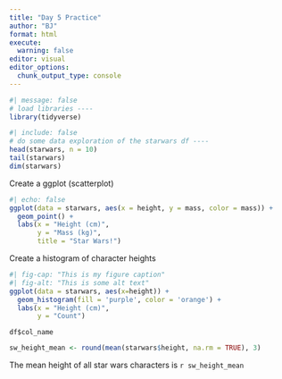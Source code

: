 ```yaml
---
title: "Day 5 Practice"
author: "BJ"
format: html
execute: 
  warning: false
editor: visual
editor_options: 
  chunk_output_type: console
---
```


```r

#| message: false
# load libraries ----
library(tidyverse)
```

```r
#| include: false
# do some data exploration of the starwars df ----
head(starwars, n = 10)
tail(starwars)
dim(starwars)
```

Create a ggplot (scatterplot)
```r

#| echo: false
ggplot(data = starwars, aes(x = height, y = mass, color = mass)) +
  geom_point() +
  labs(x = "Height (cm)", 
       y = "Mass (kg)",
       title = "Star Wars!")
```

Create a histogram of character heights 
```r
#| fig-cap: "This is my figure caption"
#| fig-alt: "This is some alt text"
ggplot(data = starwars, aes(x=height)) +
  geom_histogram(fill = 'purple', color = 'orange') +
  labs(x = "Height (cm)",
       y = "Count")
```

`df$col_name`

```r
sw_height_mean <- round(mean(starwars$height, na.rm = TRUE), 3)
```

The mean height of all star wars characters is `r sw_height_mean`
